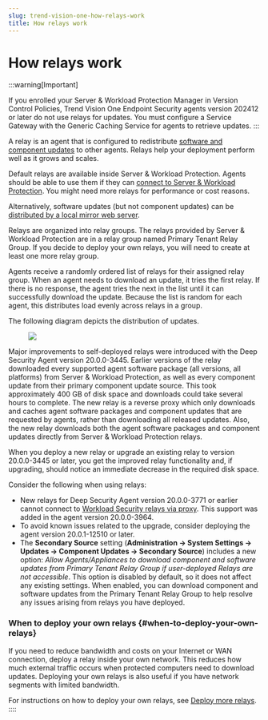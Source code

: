 ```yaml
---
slug: trend-vision-one-how-relays-work
title: How relays work
---
```

# How relays work

:::warning[Important]

If you enrolled your Server & Workload Protection Manager in Version Control Policies, Trend Vision One Endpoint Security agents version 202412 or later do not use relays for updates. You must configure a Service Gateway with the Generic Caching Service for agents to retrieve updates.
:::

A relay is an agent that is configured to redistribute [software and component updates](upgrades.mdx) to other agents. Relays help your deployment perform well as it grows and scales.

Default relays are available inside Server & Workload Protection. Agents should be able to use them if they can [connect to Server & Workload Protection](swp-port-numbers.mdx). You might need more relays for performance or cost reasons.

Alternatively, software updates (but not component updates) can be [distributed by a local mirror web server](web-server-distribute.mdx).

Relays are organized into relay groups. The relays provided by Server & Workload Protection are in a relay group named Primary Tenant Relay Group. If you decide to deploy your own relays, you will need to create at least one more relay group.

Agents receive a randomly ordered list of relays for their assigned relay group. When an agent needs to download an update, it tries the first relay. If there is no response, the agent tries the next in the list until it can successfully download the update. Because the list is random for each agent, this distributes load evenly across relays in a group.

The following diagram depicts the distribution of updates.

<figure>
<img src="./images/edge-relay-diagram=e4b7c4c0-223c-4481-878a-fc6562f7bcff.webp" />
</figure>

Major improvements to self-deployed relays were introduced with the Deep Security Agent version 20.0.0-3445. Earlier versions of the relay downloaded every supported agent software package (all versions, all platforms) from Server & Workload Protection, as well as every component update from their primary component update source. This took approximately 400 GB of disk space and downloads could take several hours to complete. The new relay is a reverse proxy which only downloads and caches agent software packages and component updates that are requested by agents, rather than downloading all released updates. Also, the new relay downloads both the agent software packages and component updates directly from Server & Workload Protection relays.

When you deploy a new relay or upgrade an existing relay to version 20.0.0-3445 or later, you get the improved relay functionality and, if upgrading, should notice an immediate decrease in the required disk space.

Consider the following when using relays:

- New relays for Deep Security Agent version 20.0.0-3771 or earlier cannot connect to [Workload Security relays via proxy](configure-proxies-server-workload.mdx). This support was added in the agent version 20.0.0-3964.
- To avoid known issues related to the upgrade, consider deploying the agent version 20.0.1-12510 or later.
- The **Secondary Source** setting (**Administration → System Settings → Updates → Component Updates → Secondary Source**) includes a new option: *Allow Agents/Appliances to download component and software updates from Primary Tenant Relay Group if user-deployed Relays are not accessible*. This option is disabled by default, so it does not affect any existing settings. When enabled, you can download component and software updates from the Primary Tenant Relay Group to help resolve any issues arising from relays you have deployed.

### When to deploy your own relays {#when-to-deploy-your-own-relays}

If you need to reduce bandwidth and costs on your Internet or WAN connection, deploy a relay inside your own network. This reduces how much external traffic occurs when protected computers need to download updates. Deploying your own relays is also useful if you have network segments with limited bandwidth.

For instructions on how to deploy your own relays, see [Deploy more relays](deploy-more-relays.mdx).
::::
